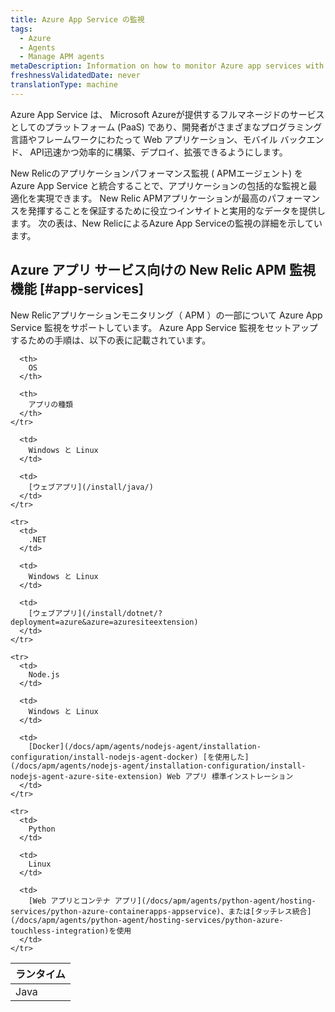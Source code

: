 ```yaml
---
title: Azure App Service の監視
tags:
  - Azure
  - Agents
  - Manage APM agents
metaDescription: Information on how to monitor Azure app services with New Relic agents.
freshnessValidatedDate: never
translationType: machine
---
```


Azure App Service は、 Microsoft Azureが提供するフルマネージドのサービスとしてのプラットフォーム (PaaS) であり、開発者がさまざまなプログラミング言語やフレームワークにわたって Web アプリケーション、モバイル バックエンド、 API迅速かつ効率的に構築、デプロイ、拡張できるようにします。

New Relicのアプリケーションパフォーマンス監視 ( APMエージェント) を Azure App Service と統合することで、アプリケーションの包括的な監視と最適化を実現できます。 New Relic APMアプリケーションが最高のパフォーマンスを発揮することを保証するために役立つインサイトと実用的なデータを提供します。 次の表は、New RelicによるAzure App Serviceの監視の詳細を示しています。

## Azure アプリ サービス向けの New Relic APM 監視機能 [#app-services]

New Relicアプリケーションモニタリング（ APM ）の一部について Azure App Service 監視をサポートしています。 Azure App Service 監視をセットアップするための手順は、以下の表に記載されています。

<table>
  <thead>
    <tr>
      <th>
        ランタイム
      </th>

      <th>
        OS
      </th>

      <th>
        アプリの種類
      </th>
    </tr>
  </thead>

  <tbody>
    <tr>
      <td>
        Java
      </td>

      <td>
        Windows と Linux
      </td>

      <td>
        [ウェブアプリ](/install/java/)
      </td>
    </tr>

    <tr>
      <td>
        .NET
      </td>

      <td>
        Windows と Linux
      </td>

      <td>
        [ウェブアプリ](/install/dotnet/?deployment=azure&azure=azuresiteextension)
      </td>
    </tr>

    <tr>
      <td>
        Node.js
      </td>

      <td>
        Windows と Linux
      </td>

      <td>
        [Docker](/docs/apm/agents/nodejs-agent/installation-configuration/install-nodejs-agent-docker) [を使用した](/docs/apm/agents/nodejs-agent/installation-configuration/install-nodejs-agent-azure-site-extension) Web アプリ 標準インストレーション
      </td>
    </tr>

    <tr>
      <td>
        Python
      </td>

      <td>
        Linux
      </td>

      <td>
        [Web アプリとコンテナ アプリ](/docs/apm/agents/python-agent/hosting-services/python-azure-containerapps-appservice)、または[タッチレス統合](/docs/apm/agents/python-agent/hosting-services/python-azure-touchless-integration)を使用
      </td>
    </tr>
  </tbody>
</table>